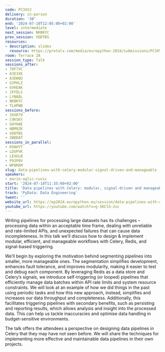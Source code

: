 ```yaml
---
code: PC3XVJ
delivery: in-person
duration: '30'
end: '2024-07-10T12:05:00+02:00'
level: intermediate
next_session: NKBKYC
prev_session: VDDTBS
resources:
- description: slides
  resource: https://pretalx.com/media/europython-2024/submissions/PC3XVJ/resources/Data_pipelines_with_Celery__modular_signal_3N0u5hd.pptx
room: Terrace 2A
session_type: Talk
sessions_after:
- 7DF7VC
- A3E3XE
- A3EWQU
- G3PHLZ
- GVKEAK
- JFFDLS
- LYNADL
- NKBKYC
- TLHPWB
sessions_before:
- 3XXR79
- C9KSKY
- GHYHAE
- HBM9ZK
- VDDTBS
- ZWDDAT
sessions_in_parallel:
- K9AHYT
- LDUPVK
- LEXULB
- P93P8V
- WP8MXM
slug: data-pipelines-with-celery-modular-signal-driven-and-manageable
speakers:
- marin-aglic-cuvic
start: '2024-07-10T11:35:00+02:00'
title: 'Data pipelines with Celery: modular, signal-driven and manageable'
track: 'PyData: Data Engineering'
tweet: ''
website_url: https://ep2024.europython.eu/session/data-pipelines-with-celery-modular-signal-driven-and-manageable
youtube_url: https://youtube.com/watch?v=g-3KClG-2xc
---
```


Writing pipelines for processing large datasets has its challenges – processing data within an acceptable time frame, dealing with unreliable and rate-limited APIs, and unexpected failures that can cause data incompleteness. In this talk we’ll discuss how to design & implement modular, efficient, and manageable workflows with Celery, Redis, and signal-based triggering.

We’ll begin by exploring the motivation behind segmenting pipelines into smaller, more manageable ones. The segmentation simplifies development, enhances fault tolerance, and improves modularity, making it easier to test and debug each component. By leveraging Redis as a data store and Celery’s signals, we introduce self-triggering (or looped) pipelines that efficiently manage data batches within API rate limits and system resource constraints. We will look at an example of how we did things in the past using periodic tasks and how this new approach, instead, simplifies and increases our data throughput and completeness. Additionally, this facilitates triggering pipelines with secondary benefits, such as persisting and reporting results, which allows analysis and insight into the processed data. This can help us tackle inaccuracies and optimise data handling in budget-sensitive environments.

The talk offers the attendees a perspective on designing data pipelines in Celery that they may have not seen before. We will share the techniques for implementing more effective and maintainable data pipelines in their own projects.
